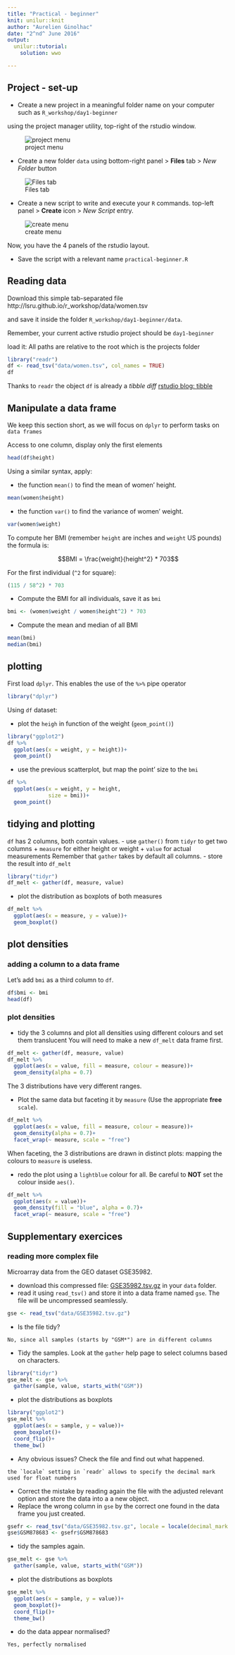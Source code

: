 ```yaml
---
title: "Practical - beginner"
knit: unilur::knit
author: "Aurelien Ginolhac"
date: "2^nd^ June 2016"
output:
  unilur::tutorial:
    solution: wwo

---
```



## Project - set-up

- Create a new project in a meaningful folder name on your computer such as
`R_workshop/day1-beginner`

using the project manager utility, top-right of the rstudio window.

![project menu](img/rstudio_project.png)

- Create a new folder `data` using bottom-right panel > **Files** tab > _New Folder_ button 

![Files tab](img/rstudio_newfolder.png)

- Create a new script to write and execute your `R` commands.
top-left panel > **Create** icon > _New Script_ entry.

![create menu](img/rstudio_newscript.png)

Now, you have the 4 panels of the rstudio layout.

- Save the script with a relevant name `practical-beginner.R`

## Reading data

Download this simple tab-separated file
http://lsru.github.io/r_workshop/data/women.tsv

and save it inside the folder `R_workshop/day1-beginner/data`.

Remember, your current active rstudio project should be `day1-beginner`

load it: All paths are relative to the root which is the projects folder
```r
library("readr")
df <- read_tsv("data/women.tsv", col_names = TRUE)
df
```

Thanks to `readr` the object `df` is already a _tibble diff_ [rstudio blog: tibble](https://blog.rstudio.org/2016/03/24/tibble-1-0-0/)


## Manipulate a data frame

We keep this section short, as we will focus on `dplyr` to perform tasks on `data frames`

Access to one column, display only the first elements
```r
head(df$height)
```

Using a similar syntax, apply:

- the function `mean()` to find the mean of women' height.
```r
mean(women$height)
```
- the function `var()` to find the variance of women' weight.
```r
var(women$weight)
```

To compute her BMI (remember `height` are inches and `weight` US pounds) the formula is:

$$BMI = \frac{weight}{height^2} * 703$$

For the first individual (`^2` for square):
```r
(115 / 58^2) * 703
```

- Compute the BMI for all individuals, save it as `bmi`
```r
bmi <- (women$weight / women$height^2) * 703
```

- Compute the mean and median of all BMI
```r
mean(bmi)
median(bmi)
```

## plotting

First load `dplyr`. This enables the use of the `%>%` pipe operator
```r
library("dplyr")
```

Using `df` dataset:

- plot the `heigh` in function of the weight (`geom_point()`)

```r
library("ggplot2")
df %>%
  ggplot(aes(x = weight, y = height))+
  geom_point()
```

- use the previous scatterplot, but map the point' size to the `bmi`
```r
df %>%
  ggplot(aes(x = weight, y = height,
             size = bmi))+
  geom_point()
```

## tidying and plotting

`df` has 2 columns, both contain values.
- use `gather()` from `tidyr` to get two columns
  + `measure` for either height or weight
  + `value` for actual measurements
Remember that `gather` takes by default all columns.
- store the result into `df_melt`
```r
library("tidyr")
df_melt <- gather(df, measure, value)
```

- plot the distribution as boxplots of both measures
```r
df_melt %>%
  ggplot(aes(x = measure, y = value))+
  geom_boxplot()
```

## plot densities

### adding a column to a data frame

Let's add `bmi` as a third column to `df`.

```r
df$bmi <- bmi
head(df)
```

### plot densities

- tidy the 3 columns and plot all densities using different colours and set them translucent
You will need to make a new `df_melt` data frame first.
```r
df_melt <- gather(df, measure, value)
df_melt %>%
  ggplot(aes(x = value, fill = measure, colour = measure))+
  geom_density(alpha = 0.7)
```

The 3 distributions have very different ranges.

- Plot the same data but faceting it by `measure` (Use the appropriate **free** `scale`).
```r
df_melt %>%
  ggplot(aes(x = value, fill = measure, colour = measure))+
  geom_density(alpha = 0.7)+
  facet_wrap(~ measure, scale = "free")
```

When faceting, the 3 distributions are drawn in distinct plots: mapping the colours to `measure` is useless.

- redo the plot using a `lightblue` colour for all. Be careful to **NOT** set the colour inside `aes()`.
```r
df_melt %>%
  ggplot(aes(x = value))+
  geom_density(fill = "blue", alpha = 0.7)+
  facet_wrap(~ measure, scale = "free")
```

## Supplementary exercices

### reading more complex file

Microarray data from the GEO dataset GSE35982.

- download this compressed file: [GSE35982.tsv.gz](http://lsru.github.io/r_workshop/data/GSE35982.tsv.gz) in
your `data` folder.
- read it using `read_tsv()` and store it into a data frame named `gse`. The file will be uncompressed seamlessly.
```r
gse <- read_tsv("data/GSE35982.tsv.gz")
```

- Is the file tidy?
```asis
No, since all samples (starts by "GSM*") are in different columns
```

- Tidy the samples. Look at the `gather` help page to select columns based on characters.
```r
library("tidyr")
gse_melt <- gse %>%
  gather(sample, value, starts_with("GSM"))
```

- plot the distributions as boxplots
```r
library("ggplot2")
gse_melt %>%
  ggplot(aes(x = sample, y = value))+
  geom_boxplot()+
  coord_flip()+
  theme_bw()
```

- Any obvious issues? Check the file and find out what happened.
```asis
the `locale` setting in `readr` allows to specify the decimal mark used for float numbers
```
- Correct the mistake by reading again the file with the adjusted relevant option and store the data into a a new object.
- Replace the wrong column in `gse` by the correct one found in the data frame you just created.
```r
gsefr <- read_tsv("data/GSE35982.tsv.gz", locale = locale(decimal_mark = ","))
gse$GSM878683 <- gsefr$GSM878683
```


- tidy the samples again.
```r
gse_melt <- gse %>%
  gather(sample, value, starts_with("GSM"))
```
- plot the distributions as boxplots
```r
gse_melt %>%
  ggplot(aes(x = sample, y = value))+
  geom_boxplot()+
  coord_flip()+
  theme_bw()
```

- do the data appear normalised?
```asis
Yes, perfectly normalised
```
